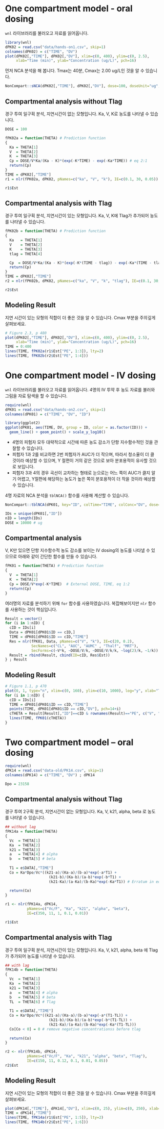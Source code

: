 # One compartment model - oral dosing

`wnl` 라이브러리를 불러오고 자료를 읽어옵니다.

```r
library(wnl)
dPK02 = read.csv("data/hands-on1.csv", skip=1)
colnames(dPK02) = c("TIME", "DV")
plot(dPK02[,"TIME"], dPK02[,"DV"], xlim=c(0, 400), ylim=c(0, 2.5), 
     xlab="Time (min)", ylab="Concentration (ug/L)", pch=16)
```

먼저 NCA 분석을 해 봅니다. Tmax는 40분, Cmax는 2.00 ug/L인 것을 알 수 있습니다.

```r
NonCompart::sNCA(dPK02[,"TIME"], dPK02[,"DV"], dose=100, doseUnit="ug", timeUnit="min")
```

## Compartmental analysis without Tlag

경구 투여 일구획 분석, 지연시간이 없는 모형입니다. Ka, V, K로 농도를 나타낼 수 있습니다.

```r
DOSE = 100

fPK02a = function(THETA) # Prediction function
{
  Ka = THETA[1]
  V  = THETA[2]
  K  = THETA[3]
  Cp = DOSE/V*Ka/(Ka - K)*(exp(-K*TIME) - exp(-Ka*TIME)) # eq 2:1
  return(Cp)
}
TIME = dPK02[,"TIME"]
r1 = nlr(fPK02a, dPK02, pNames=c("ka", "V", "k"), IE=c(0.1, 30, 0.05))

r1$Est
```

## Compartmental analysis with Tlag 

경구 투여 일구획 분석, 지연시간이 있는 모형입니다. Ka, V, K에 Tlag가 추가되어 농도를 나타낼 수 있습니다.

```r
fPK02b = function(THETA) # Prediction function
{
  Ka   = THETA[1]
  V    = THETA[2]
  K    = THETA[3]
  tlag = THETA[4]

  Cp  = DOSE/V*Ka/(Ka - K)*(exp(-K*(TIME - tlag)) - exp(-Ka*(TIME - tlag))) # eq 2:2
  return(Cp)
}
TIME = dPK02[,"TIME"]
r2 = nlr(fPK02b, dPK02, pNames=c("ka", "V", "k", "tlag"), IE=c(0.1, 30, 0.05, 20))

r2$Est
```

## Modeling Result

지연 시간이 있는 모형의 적합이 더 좋은 것을 알 수 있습니다. Cmax 부분을 주의깊게 살펴보세요.

```r

# Figure 2.3, p 480
plot(dPK02[,"TIME"], dPK02[,"DV"], xlim=c(0, 400), ylim=c(0, 2.5), 
     xlab="Time (min)", ylab="Concentration (ug/L)", pch=16)
TIME = 0:400
lines(TIME, fPK02a(r1$Est["PE", 1:3]), lty=2)
lines(TIME, fPK02b(r2$Est["PE", 1:4]))
```

# One compartment model - IV dosing

`wnl` 라이브러리를 불러오고 자료를 읽어옵니다. 4명의 IV 투약 후 농도 자료를 불러와 그림을 자료 탐색을 할 수 있습니다.

```r
require(wnl)
dPK01 = read.csv("data/hands-on2.csv", skip=1)
colnames(dPK01) = c("TIME", "DV", "ID")

library(ggplot2)
ggplot(dPK01, aes(TIME, DV, group = ID, color = as.factor(ID))) +
  geom_line() + geom_point() + scale_y_log10()
```

- 4명의 피험자 모두 대략적으로 시간에 따른 농도 감소가 단항 지수함수적인 것을 관찰할 수
있습니다.	
- 피험자 1과 2를 비교하면 2번 피험자가	AUC가 더 작으며, 따라서 청소율이 더 클 것이라
예상할 수 있으며, Y	 절편이 거의 같은 것으로 보아 분포용적이 유사할 것으로 보입니다.	
- 피험자 3과	4의 경우 곡선이 교차하는 형태로 눈으로는 어느 쪽이 AUC가 클지 알기 어렵고, Y절편에
해당하는 농도가 높은 쪽이 분포용적이 더 작을 것이라 예상할 수 있습니다.

4명 자료의 NCA 분석을 `tblNCA()` 함수를 사용해 계산할 수 있습니다.

```r
NonCompart::tblNCA(dPK01, key="ID", colTime="TIME", colConc="DV", dose=10, adm="Bolus")

IDs = unique(dPK01[,"ID"])
nID = length(IDs)
DOSE = 10000 # ug
```

## Compartmental analysis

V, K만 있으면 단항 지수함수적 농도 감소를 보이는 IV dosing의 농도를 나타낼 수 있으므로 아래와 같이 간단한 함수를 만들 수 있습니다.

```r
fPK01 = function(THETA) # Prediction function
{
  V  = THETA[1]
  K  = THETA[2]
  Cp = DOSE/V*exp(-K*TIME)  # External DOSE, TIME, eq 1:2
  return(Cp)
}
```

여러명의 자료를 분석하기 위해 `for` 함수를 사용하였습니다. 복잡해보이지만 `nlr` 함수를 사용하는 것이 핵심입니다.

```r
Result = vector()
for (i in 1:nID) {
  cID = IDs[i]
  Data = dPK01[dPK01$ID == cID,]
  TIME = dPK01[dPK01$ID == cID,"TIME"]
  Res = nlr(fPK01, Data, pNames=c("V", "k"), IE=c(20, 0.2),
            SecNames=c("CL", "AUC", "AUMC" , "Thalf", "MRT"), 
            SecForms=c(~V*k, ~DOSE/V/k, ~DOSE/V/k/k, ~log(2)/k, ~1/k))
  Result = rbind(Result, cbind(ID=cID, Res$Est))
} ; Result
```

## Modeling Result

```r
# Figure 1.1, p 470
plot(0, 1, type="n", xlim=c(0, 160), ylim=c(10, 1000), log="y", xlab="Time (min)", ylab="Concentration (ug/L)")
for (i in 1:nID) {
  cID = IDs[i]
  TIME = dPK01[dPK01$ID == cID,"TIME"]
  points(TIME, dPK01[dPK01$ID == cID,"DV"], pch=14+i)
  cTHETA = Result[Result[,"ID"]==cID & rownames(Result)=="PE", c("V", "k")]
  lines(TIME, fPK01(cTHETA))   
}
```

# Two compartment model – oral dosing

```r
require(wnl)
dPK14 = read.csv("data-old/PK14.csv", skip=1)
colnames(dPK14) = c("TIME", "DV") ; dPK14

Dpo = 23158
```

## Compartmental analysis without Tlag

경구 투여 2구획 분석, 지연시간이 없는 모형입니다. Ka, V, k21, alpha, beta 로 농도를 나타낼 수 있습니다.

```r

## without lag
fPK14a = function(THETA)
{
  Vc  = THETA[1]
  Ka  = THETA[2]
  k21 = THETA[3]
  a   = THETA[4] # alpha
  b   = THETA[5] # beta
  
  T1 = e$DATA[,"TIME"]
  Co = Ka*Dpo/Vc*((k21-a)/(Ka-a)/(b-a)*exp(-a*T1) + 
                    (k21-b)/(Ka-b)/(a-b)*exp(-b*T1) + 
                    (k21-Ka)/(a-Ka)/(b-Ka)*exp(-Ka*T1)) # Erratum in eq 14:1
  
  return(Co)
}

r1 <- nlr(fPK14a, dPK14, 
          pNames=c("Vc/F", "Ka", "k21", "alpha", "beta"), 
          IE=c(350, 11, 1, 0.1, 0.01))

r1$Est
```

## Compartmental analysis with Tlag 

경구 투여 일구획 분석, 지연시간이 있는 모형입니다. Ka, V, k21, alpha, beta 에 Tlag가 추가되어 농도를 나타낼 수 있습니다.

```r
## with lag
fPK14b = function(THETA)
{
  Vc  = THETA[1]
  Ka  = THETA[2]
  k21 = THETA[3]
  a   = THETA[4] # alpha
  b   = THETA[5] # beta
  TL  = THETA[6] # Tlag
  
  T1 = e$DATA[,"TIME"]
  Co = Ka*Dpo/Vc*((k21-a)/(Ka-a)/(b-a)*exp(-a*(T1-TL)) + 
                    (k21-b)/(Ka-b)/(a-b)*exp(-b*(T1-TL)) + 
                    (k21-Ka)/(a-Ka)/(b-Ka)*exp(-Ka*(T1-TL))) 
  Co[Co < 0] = 0 # remove negative concentrationss before tlag
  
  return(Co)
}

r2 <- nlr(fPK14b, dPK14, 
          pNames=c("Vc/F", "Ka", "k21", "alpha", "beta", "Tlag"), 
          IE=c(150, 11, 0.12, 0.1, 0.01, 0.05))
r2$Est
```

## Modeling Result

지연 시간이 있는 모형의 적합이 더 좋은 것을 알 수 있습니다. Cmax 부분을 주의깊게 살펴보세요.

```r
plot(dPK14[,"TIME"], dPK14[,"DV"], xlim=c(0, 25), ylim=c(0, 250), xlab="Time (min)", ylab="Concentration (ug/L)", pch=16)
TIME = dPK14[,"TIME"]
lines(TIME, fPK14a(r1$Est["PE", 1:5]), lty=2)
lines(TIME, fPK14b(r2$Est["PE", 1:6]))
```
